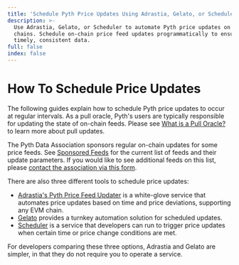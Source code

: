 ```yaml
---
title: 'Schedule Pyth Price Updates Using Adrastia, Gelato, or Scheduler'
description: >-
  Use Adrastia, Gelato, or Scheduler to automate Pyth price updates on EVM
  chains. Schedule on-chain price feed updates programmatically to ensure
  timely, consistent data.
full: false
index: false
---
```

# How To Schedule Price Updates

The following guides explain how to schedule Pyth price updates to occur at regular intervals.
As a pull oracle, Pyth's users are typically responsible for updating the state of on-chain feeds.
Please see [What is a Pull Oracle?](/price-feeds/pull-updates) to learn more about pull updates.

The Pyth Data Association sponsors regular on-chain updates for some price feeds.
See [Sponsored Feeds](/price-feeds/sponsored-feeds) for the current list of feeds and their update parameters.
If you would like to see additional feeds on this list, please [contact the association via this form](https://tally.so/r/nGz2jj).

There are also three different tools to schedule price updates:

- [Adrastia's Pyth Price Feed Updater](schedule-price-updates/using-adrastia) is a white-glove service that automates price updates based on time and price deviations, supporting any EVM chain.
- [Gelato](schedule-price-updates/using-gelato) provides a turnkey automation solution for scheduled updates.
- [Scheduler](schedule-price-updates/using-scheduler) is a service that developers can run to trigger price updates when certain time or price change conditions are met.

For developers comparing these three options, Adrastia and Gelato are simpler, in that they do not require you to operate a service.
